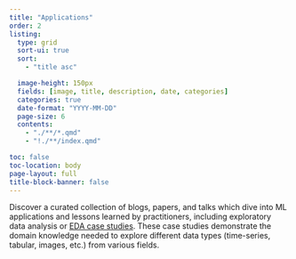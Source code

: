 ```yaml
---
title: "Applications"
order: 2
listing:
  type: grid
  sort-ui: true
  sort:
    - "title asc"

  image-height: 150px
  fields: [image, title, description, date, categories]
  categories: true
  date-format: "YYYY-MM-DD"
  page-size: 6
  contents:
    - "./**/*.qmd"
    - "!./**/index.qmd"

toc: false
toc-location: body
page-layout: full
title-block-banner: false
---
```

Discover a curated collection of blogs, papers, and talks which dive into ML applications and lessons learned by practitioners, including exploratory data analysis or [EDA case studies](https://uw-madison-datascience.github.io/ML-X-Nexus/Resources/EDA-examples/). These case studies demonstrate the domain knowledge needed to explore different data types (time-series, tabular, images, etc.) from various fields.

